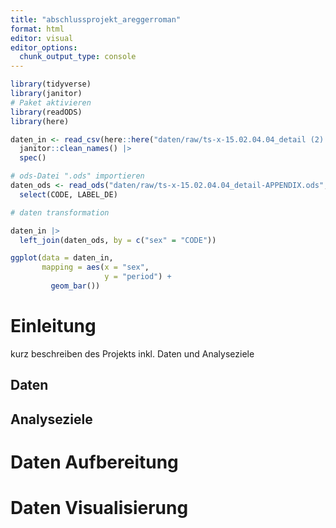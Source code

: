 ```yaml
---
title: "abschlussprojekt_areggerroman"
format: html
editor: visual
editor_options: 
  chunk_output_type: console
--- 
```




```r
library(tidyverse)
library(janitor)
# Paket aktivieren
library(readODS)
library(here)
```

```r
daten_in <- read_csv(here::here("daten/raw/ts-x-15.02.04.04_detail (2).csv")) |>
  janitor::clean_names() |>
  spec()
```

```r

# ods-Datei ".ods" importieren
daten_ods <- read_ods("daten/raw/ts-x-15.02.04.04_detail-APPENDIX.ods", sheet = "SEX") |> 
  select(CODE, LABEL_DE)
```

```r
# daten transformation

daten_in |> 
  left_join(daten_ods, by = c("sex" = "CODE")) 
```


```r
ggplot(data = daten_in,
       mapping = aes(x = "sex",
                     y = "period") +
         geom_bar())
```




# Einleitung

kurz beschreiben des Projekts inkl. Daten und Analyseziele

## Daten

## Analyseziele

# Daten Aufbereitung

# Daten Visualisierung
